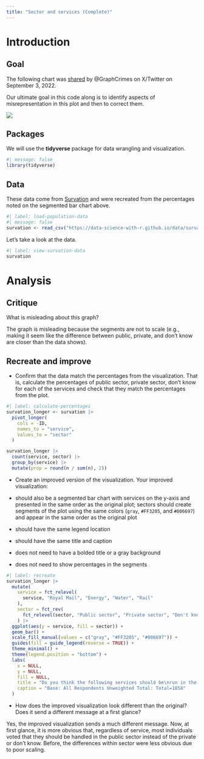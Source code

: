```yaml
---
title: "Sector and services (Complete)"
---
```


# Introduction

## Goal

The following chart was [shared](https://x.com/GraphCrimes/status/1566264004288331776) by @GraphCrimes on X/Twitter on September 3, 2022.

Our ultimate goal in this code along is to identify aspects of misrepresentation in this plot and then to correct them.

![](https://data-science-with-r.github.io/images/sector-services.png){fig-alt="Segmented bar char of sector and services." fig-align="center"}

## Packages

We will use the **tidyverse** package for data wrangling and visualization.

```r
#| message: false
library(tidyverse)
```

## Data

These data come from [Survation](https://www.survation.com/) and were recreated from the percentages noted on the segmented bar chart above.

```r
#| label: load-population-data
#| message: false
survation <- read_csv("https://data-science-with-r.github.io/data/survation.csv")
```

Let's take a look at the data.

```r
#| label: view-survation-data
survation
```

# Analysis

## Critique

What is misleading about this graph?

The graph is misleading because the segments are not to scale (e.g., making it seem like the difference between public, private, and don't know are closer than the data shows).

## Recreate and improve

-   Confirm that the data match the percentages from the visualization. That is, calculate the percentages of public sector, private sector, don’t know for each of the services and check that they match the percentages from the plot.

```r
#| label: calculate-percentages
survation_longer <- survation |>
  pivot_longer(
    cols = -ID,
    names_to = "service",
    values_to = "sector"
  )

survation_longer |>
  count(service, sector) |>
  group_by(service) |>
  mutate(prop = round(n / sum(n), 2))
```

-   Create an improved version of the visualization. Your improved visualization:

- should also be a segmented bar chart with services on the y-axis and presented in the same order as the original plot; sectors should create segments of the plot using the same colors (`gray`, `#FF3205`, and `#006697`) and appear in the same order as the original plot

- should have the same legend location

- should have the same title and caption

- does not need to have a bolded title or a gray background

- does not need to show percentages in the segments

```r
#| label: recreate
survation_longer |>
  mutate(
    service = fct_relevel(
      service, "Royal Mail", "Energy", "Water", "Rail"
    ),
    sector = fct_rev(
      fct_relevel(sector, "Public sector", "Private sector", "Don't know"))
    ) |>
  ggplot(aes(y = service, fill = sector)) +
  geom_bar() +
  scale_fill_manual(values = c("gray", "#FF3205", "#006697")) +
  guides(fill = guide_legend(reverse = TRUE)) +
  theme_minimal() +
  theme(legend.position = "bottom") +
  labs(
    x = NULL,
    y = NULL,
    fill = NULL,
    title = "Do you think the following services should be\nrun in the private sector or the public sector?",
    caption = "Base: All Respondents Unweighted Total: Total=1858"
  )
```

-   How does the improved visualization look different than the original? Does it send a different message at a first glance?

Yes, the improved visualization sends a much different message. Now, at first glance, it is more obvious that, regardless of service, most individuals voted that they should be handled in the public sector instead of the private or don't know. Before, the differences within sector were less obvious due to poor scaling.